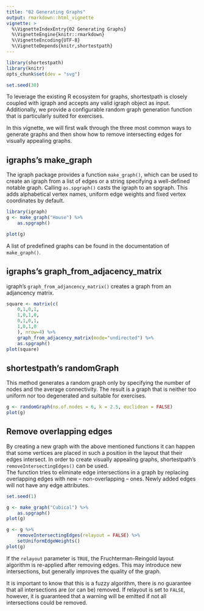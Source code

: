 ```yaml
---
title: "02 Generating Graphs"
output: rmarkdown::html_vignette
vignette: >
  %\VignetteIndexEntry{02 Generating Graphs}
  %\VignetteEngine{knitr::rmarkdown}
  %\VignetteEncoding{UTF-8}
  %\VignetteDepends{knitr,shortestpath}
---
```

```r
library(shortestpath)
library(knitr)
opts_chunk$set(dev = "svg")
```
```r
set.seed(30)
```

To leverage the existing R ecosystem for graphs, shortestpath is closely coupled with igraph and accepts any valid igraph object as input. Additionally, we provide a configurable random graph generation function that is particularly suited for exercises.

In this vignette, we will first walk through the three most common ways to generate graphs and then show how to remove intersecting edges for visually appealing graphs.

## igraphs's make_graph
The igraph package provides a function `make_graph()`, which can be used to create an igraph from a list of edges or a string specifying a well-defined notable graph. Calling `as.spgraph()` casts the igraph to an spgraph. This adds alphabetical vertex names, uniform edge weights and fixed vertex coordinates by default.

```r
library(igraph)
g <- make_graph("House") %>%
    as.spgraph()

plot(g)
```
  
A list of predefined graphs can be found in the documentation of `make_graph()`.  

## igraphs's graph_from_adjacency_matrix
igraph's `graph_from_adjancency_matrix()` creates a graph from an adjancency matrix. 

```r
square <- matrix(c(
    0,1,0,1,
    1,0,1,0,
    0,1,0,1,
    1,0,1,0
    ), nrow=4) %>%
    graph_from_adjacency_matrix(mode="undirected") %>%
    as.spgraph()
plot(square)
```

## shortestpath's randomGraph
This method generates a random graph only by specifying the number of nodes and the average connectivity. The result is a graph that is neither too uniform nor too degenerated and suitable for exercises.

```r
g <- randomGraph(no.of.nodes = 6, k = 2.5, euclidean = FALSE) 
plot(g)
```
  
## Remove overlapping edges
By creating a new graph with the above mentioned functions it can happen that some vertices are placed in such a position in the layout that their edges intersect. In order to create visually appealing graphs, shortestpath's `removeIntersectingEdges()` can be used.  
The function tries to eliminate edge intersections in a graph by replacing overlapping edges with new -- non-overlapping -- ones. Newly added edges will not have any edge attributes.

```r
set.seed(1)
```
```r
g <- make_graph("Cubical") %>%
    as.spgraph()
plot(g)

g <- g %>%
    removeIntersectingEdges(relayout = FALSE) %>%
    setUniformEdgeWeights()
plot(g)
```
  
If the `relayout` parameter is `TRUE`, the Fruchterman-Reingold layout algorithm is re-applied after removing edges. This may introduce new intersections, but generally improves the quality of the graph.
  
It is important to know that this is a fuzzy algorithm, there is no guarantee that all intersections are (or can be) removed. If relayout is set to `FALSE`, however, it is guaranteed that a warning will be emitted if not all intersections could be removed.
